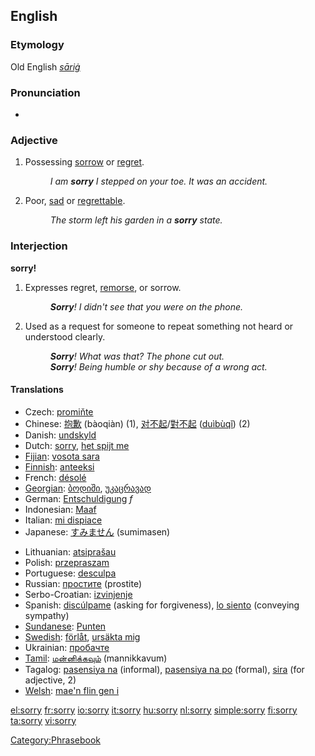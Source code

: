 ==English==

{{rank|example|class|century|985|sorry|share|working|breath}}

===Etymology===
Old English ''[[sāriġ]]''

===Pronunciation===
*{{audio|en-us-sorry.ogg|Audio (US)}}

===Adjective===
{{en-adj-er-y|sorr|y}}

#Possessing [[sorrow]] or [[regret]].
#:''I am '''sorry''' I stepped on your toe.  It was an accident.''
#Poor, [[sad]] or [[regrettable]].
#:''The storm left his garden in a '''sorry''' state.''

===Interjection===
'''sorry!'''
#Expresses regret, [[remorse]], or sorrow.
#:'''''Sorry'''!  I didn't see that you were on the phone.''
#Used as a request for someone to repeat something not heard or understood clearly.
#:'''''Sorry'''!  What was that?  The phone cut out.''
#:'''''Sorry'''!  Being humble or shy because of a wrong act.''

====Translations====
{{rfc-trans}}
{{top}}
*Czech: [[promiňte]]
*Chinese: [[抱歉]] (bàoqiàn) (1), [[对不起]]/[[對不起]] ([[duìbùqǐ]]) (2)
*Danish: [[undskyld]]
*Dutch: [[sorry]], [[het spijt me]]
*[[Fijian]]: [[vosota sara]]
*[[w:Finnish language|Finnish]]: [[anteeksi]]
*French: [[désolé]]
*[[w:Georgian language|Georgian]]: [[:ka:ბოდიში|ბოდიში]], [[:ka:უკაცრავად|უკაცრავად]]
*German: [[Entschuldigung]] ''f''
*Indonesian: [[Maaf]]
*Italian: [[mi dispiace]]
*Japanese: [[すみません]] (sumimasen)
{{mid}}
*Lithuanian: [[atsiprašau]]
*Polish: [[przepraszam]]
*Portuguese: [[desculpa]]
*Russian: [[простите]] (prostite)
*Serbo-Croatian: [[izvinjenje]]
*Spanish: [[discúlpame]] (asking for forgiveness), [[lo siento]] (conveying sympathy)
*[[Sundanese]]: [[Punten]]
*[[Swedish]]: [[förlåt]], [[ursäkta mig]]
*Ukrainian: [[пробачте]]
*[[Tamil]]: [[மன்னிக்கவும்]] (mannikkavum)
*Tagalog: [[pasensiya na]] (informal), [[pasensiya na po]] (formal), [[sira]] (for adjective, 2)
*[[Welsh]]: [[mae'n flin gen i]]
{{bottom}}

[[Category:Phrasebook]]

[[el:sorry]]
[[fr:sorry]]
[[io:sorry]]
[[it:sorry]]
[[hu:sorry]]
[[nl:sorry]]
[[simple:sorry]]
[[fi:sorry]]
[[ta:sorry]]
[[vi:sorry]]